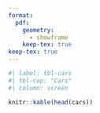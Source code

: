 ```yaml
---
format: 
  pdf:
    geometry:
      - showframe
    keep-tex: true
keep-tex: true
---
```


```r
#| label: tbl-cars
#| tbl-cap: "Cars"
#| column: screen

knitr::kable(head(cars))
```